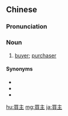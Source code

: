 {{also|买主}}
==Chinese==
{{zh-forms|s=买主}}

===Pronunciation===
{{zh-pron
|m=mǎizhǔ
|h=pfs=mâi-chú
|mn=bé-chú/bóe-chú
|cat=n
}}

===Noun===
{{zh-noun}}

# [[buyer]]; [[purchaser]]

====Synonyms====
* {{zh-l|購買人}}
* {{zh-l|購買者}}
* {{zh-l|買方}}

[[hu:買主]]
[[mg:買主]]
[[ja:買主]]